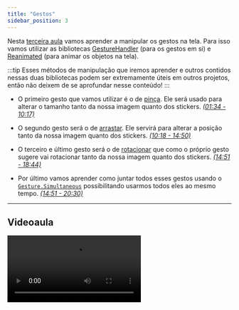 ```yaml
---
title: "Gestos"
sidebar_position: 3
---
```


Nesta [terceira aula](https://www.youtube.com/watch?v=Tnq3Y4PC4Jw&list=PLc77ERAwzB_3QUyGL9H6CByPMkFPNxUVJ&index=3&pp=iAQB) vamos aprender a manipular os gestos na tela. Para isso vamos utilizar as bibliotecas [GestureHandler](https://docs.swmansion.com/react-native-gesture-handler/docs/) (para os gestos em si) e [Reanimated](https://docs.swmansion.com/react-native-reanimated/docs/fundamentals/getting-started/) (para animar os objetos na tela).

:::tip
Esses métodos de manipulação que iremos aprender e outros contidos nessas duas bibliotecas podem ser extremamente úteis em outros projetos, então não deixem de se aprofundar nesse conteúdo!
:::

- O primeiro gesto que vamos utilizar é o de [pinça](https://docs.swmansion.com/react-native-gesture-handler/docs/gestures/pinch-gesture). Ele será usado para alterar o tamanho tanto da nossa imagem quanto dos stickers. [_(01:34 - 10:17)_](https://youtu.be/Tnq3Y4PC4Jw?list=PLc77ERAwzB_3QUyGL9H6CByPMkFPNxUVJ&t=94)

- O segundo gesto será o de [arrastar](https://docs.swmansion.com/react-native-gesture-handler/docs/gestures/pan-gesture). Ele servirá para alterar a posição tanto da nossa imagem quanto dos stickers. [_(10:18 - 14:50)_](https://youtu.be/Tnq3Y4PC4Jw?list=PLc77ERAwzB_3QUyGL9H6CByPMkFPNxUVJ&t=618)

- O terceiro e último gesto será o de [rotacionar](https://docs.swmansion.com/react-native-gesture-handler/docs/gestures/rotation-gesture) que como o próprio gesto sugere vai rotacionar tanto da nossa imagem quanto dos stickers. [_(14:51 - 18:44)_](https://youtu.be/Tnq3Y4PC4Jw?list=PLc77ERAwzB_3QUyGL9H6CByPMkFPNxUVJ&t=891)

- Por último vamos aprender como juntar todos esses gestos usando o [`Gesture.Simultaneous`](https://docs.swmansion.com/react-native-gesture-handler/docs/gestures/composed-gestures) possibilitando usarmos todos eles ao mesmo tempo. [_(14:51 - 20:30)_](https://youtu.be/Tnq3Y4PC4Jw?list=PLc77ERAwzB_3QUyGL9H6CByPMkFPNxUVJ&t=1125)

---

## Videoaula

<video src="https://www.youtube.com/embed/xiwQCbJOM6g?list=PLc77ERAwzB_3QUyGL9H6CByPMkFPNxUVJ" />

---
